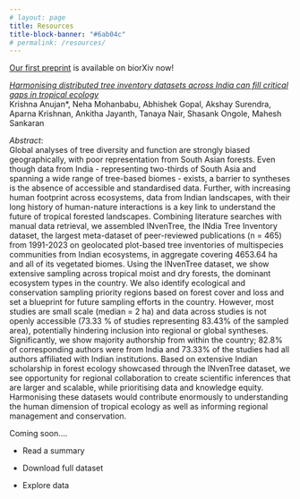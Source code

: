 ```yaml
---
# layout: page
title: Resources
title-block-banner: "#6ab04c"
# permalink: /resources/
---
```


[Our first preprint](https://www.biorxiv.org/content/10.1101/2024.05.18.594774v1) is available on biorXiv now!

[*Harmonising distributed tree inventory datasets across India can fill critical gaps in tropical ecology*]((https://www.biorxiv.org/content/10.1101/2024.05.18.594774v1))  
Krishna Anujan*, Neha Mohanbabu, Abhishek Gopal, Akshay Surendra, Aparna Krishnan, Ankitha Jayanth, Tanaya Nair, Shasank Ongole, Mahesh Sankaran  

*Abstract*:  
Global analyses of tree diversity and function are strongly biased geographically, with poor representation from South Asian forests. Even though data from India - representing two-thirds of South Asia and spanning a wide range of tree-based biomes - exists, a barrier to syntheses is the absence of accessible and standardised data. Further, with increasing human footprint across ecosystems, data from Indian landscapes, with their long history of human-nature interactions is a key link to understand the future of tropical forested landscapes. Combining literature searches with manual data retrieval, we assembled INvenTree, the INdia Tree Inventory dataset, the largest meta-dataset of peer-reviewed publications (n = 465) from 1991-2023 on geolocated plot-based tree inventories of multispecies communities from Indian ecosystems, in aggregate covering 4653.64 ha and all of its vegetated biomes. Using the INvenTree dataset, we show extensive sampling across tropical moist and dry forests, the dominant ecosystem types in the country. We also identify ecological and conservation sampling priority regions based on forest cover and loss and set a blueprint for future sampling efforts in the country. However, most studies are small scale (median = 2 ha) and data across studies is not openly accessible (73.33 % of studies representing 83.43% of the sampled area), potentially hindering inclusion into regional or global syntheses. Significantly, we show majority authorship from within the country; 82.8% of corresponding authors were from India and 73.33% of the studies had all authors affiliated with Indian institutions. Based on extensive Indian scholarship in forest ecology showcased through the INvenTree dataset, we see opportunity for regional collaboration to create scientific inferences that are larger and scalable, while prioritising data and knowledge equity. Harmonising these datasets would contribute enormously to understanding the human dimension of tropical ecology as well as informing regional management and conservation.

Coming soon.... 

- Read a summary

- Download full dataset

- Explore data

